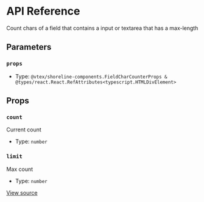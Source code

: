 # API Reference

Count chars of a field that contains a input or textarea that has a max-length

## Parameters

### `props`

- Type: `@vtex/shoreline-components.FieldCharCounterProps & @types/react.React.RefAttributes<typescript.HTMLDivElement>`

## Props

### `count`

Current count

- Type: `number`

### `limit`

Max count

- Type: `number`

[View source](https://github.com/vtex/shoreline/blob/c9660e191/packages/components/src/field/field-char-counter.tsx#L7)
